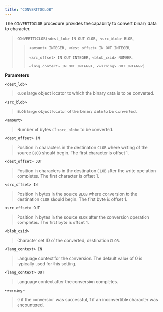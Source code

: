 ```yaml
---
title: "CONVERTTOCLOB"
---
```




The `CONVERTTOCLOB` procedure provides the capability to convert binary data to character.

> `CONVERTTOCLOB(<dest_lob> IN OUT CLOB, <src_blob> BLOB`,
> 
> > `<amount> INTEGER, <dest_offset> IN OUT INTEGER`,
> > 
> > `<src_offset> IN OUT INTEGER, <blob_csid> NUMBER`,
> > 
> > `<lang_context> IN OUT INTEGER, <warning> OUT INTEGER)`

**Parameters**

`<dest_lob>`

> `CLOB` large object locator to which the binary data is to be converted.

`<src_blob>`

> `BLOB` large object locator of the binary data to be converted.

`<amount>`

> Number of bytes of `<src_blob>` to be converted.

`<dest_offset> IN`

> Position in characters in the destination `CLOB` where writing of the source `BLOB` should begin. The first character is offset 1.

`<dest_offset> OUT`

> Position in characters in the destination `CLOB` after the write operation completes. The first character is offset 1.

`<src_offset> IN`

> Position in bytes in the source `BLOB` where conversion to the destination `CLOB` should begin. The first byte is offset 1.

`<src_offset> OUT`

> Position in bytes in the source `BLOB` after the conversion operation completes. The first byte is offset 1.

`<blob_csid>`

> Character set ID of the converted, destination `CLOB`.

`<lang_context> IN`

> Language context for the conversion. The default value of 0 is typically used for this setting.

`<lang_context> OUT`

> Language context after the conversion completes.

`<warning>`

> 0 if the conversion was successful, 1 if an inconvertible character was encountered.
